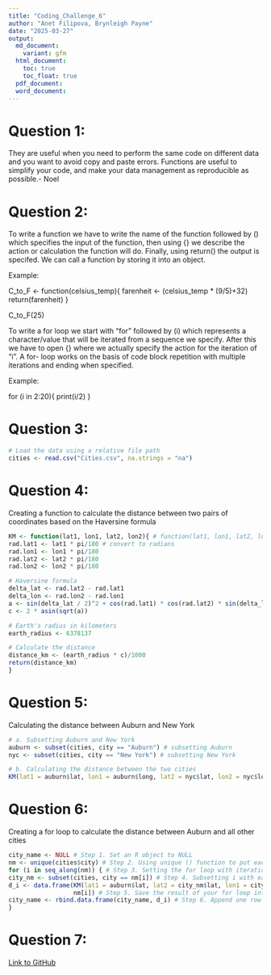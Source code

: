 ```yaml
---
title: "Coding_Challenge_6"
author: "Anet Filipova, Brynleigh Payne"
date: "2025-03-27"
output:
  md_document:
    variant: gfm
  html_document:
    toc: true
    toc_float: true
  pdf_document:
  word_document:
---
```

# Question 1:

They are useful when you need to perform the same code on different data and you want to avoid copy and paste errors. Functions are useful to simplify your code, and make your data management as reproducible as possible.- Noel

# Question 2:

To write a function we have to write the name of the function followed by () which specifies the input of the function, then using {} we describe the action or calculation the function will do. Finally, using return() the output is specifed. We can call a function by storing it into an object. 

Example:

C_to_F <- function(celsius_temp){
  farenheit <- (celsius_temp * (9/5)+32)
  return(farenheit)
}

C_to_F(25)

To write a for loop we start with "for" followed by (i) which represents a character/value that will be iterated from a sequence we specify. After this we have to open {} where we actually specify the action for the iteration of "i". A for- loop works on the basis of code block repetition with multiple iterations and ending when specified.

Example:

for (i in 2:20){ 
  print(i/2)
}

# Question 3:
```r
# Load the data using a relative file path
cities <- read.csv("Cities.csv", na.strings = "na")


```

# Question 4:

Creating a function to calculate the distance between two pairs of coordinates based on the Haversine formula
```r
KM <- function(lat1, lon1, lat2, lon2){ # function(lat1, lon1, lat2, lon2) will be the input of the function which we will type within the curly brackets
rad.lat1 <- lat1 * pi/180 # convert to radians
rad.lon1 <- lon1 * pi/180
rad.lat2 <- lat2 * pi/180
rad.lon2 <- lon2 * pi/180

# Haversine formula
delta_lat <- rad.lat2 - rad.lat1
delta_lon <- rad.lon2 - rad.lon1
a <- sin(delta_lat / 2)^2 + cos(rad.lat1) * cos(rad.lat2) * sin(delta_lon / 2)^2
c <- 2 * asin(sqrt(a)) 

# Earth's radius in kilometers
earth_radius <- 6378137

# Calculate the distance
distance_km <- (earth_radius * c)/1000
return(distance_km)
}
```

# Question 5:

Calculating the distance between Auburn and New York


```r
# a. Subsetting Auburn and New York
auburn <- subset(cities, city == "Auburn") # subsetting Auburn
nyc <- subset(cities, city == "New York") # subsetting New York

# b. Calculating the distance between the two cities
KM(lat1 = auburn$lat, lon1 = auburn$long, lat2 = nyc$lat, lon2 = nyc$long)

```

# Question 6:

Creating a for loop to calculate the distance between Auburn and all other cities
```r
city_name <- NULL # Step 1. Set an R object to NULL
nm <- unique(cities$city) # Step 2. Using unique () function to put each city into an onject called nm
for (i in seq_along(nm)) { # Step 3. Setting the for loop with iteration values corresponding to each city
city_nm <- subset(cities, city == nm[i]) # Step 4. Subsetting i with each city name
d_i <- data.frame(KM(lat1 = auburn$lat, lat2 = city_nm$lat, lon1 = city_nm$long, lon2 = auburn$long), "Auburn", 
                  nm[i]) # Step 5. Save the result of your for loop into a dataframe each iteration
city_name <- rbind.data.frame(city_name, d_i) # Step 6. Append one row of the dataframe to the null object each iteration of the loop
}
```

# Question 7: 

[Link to GitHub](https://github.com/AnetFilipova/Reproducible_Data)








